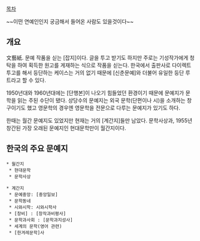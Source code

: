 [[목차]]

~~이떤 연예인인지 궁금해서 들어온 사람도 있을것이다~~

== 개요 ==
文藝紙. 문예 작품을 싣는 [잡지]이다.
글을 투고 받기도 하지만 주로는 기성작가에게 청탁을 하여 획득한 원고를 게재하는 식으로 작품을 싣는다. 한국에서 출판사로 다이렉트 투고를 해서 등단하는 케이스는 거의 없기 때문에 [신춘문예]와 더불어 유일한 등단 루트라고 할 수 있다.

1950년대와 1960년대에는 [단행본]이 나오기 힘들었던 환경이기 때문에 문예지가 문학을 읽는 주된 수단이 됐다. 상당수의 문예지는 외국 문학(단편이나 시)을 소개하는 창구이기도 했고 영문학의 경우엔 영문학을 전문으로 다루는 문예지가 있기도 하다.

한때는 월간 문예지도 있었지만 현재는 거의 [계간지]들만 남았다. 문학사상과, 1955년 창간된 가장 오래된 문예지인 현대문학만이 월간지이다.
== 한국의 주요 문예지 ==
 * 월간지
  * 현대문학
  * 문학사상

 * 계간지
  * 문예중앙: [중앙일보]
  * 문학동네
  * 시와시학: 시와시학사
  * [창비] : [창작과비평사]
  * 문학과사회 : [문학과지성사]
  * 세계의 문학(영어 관련)
  * [한겨레문학]사
